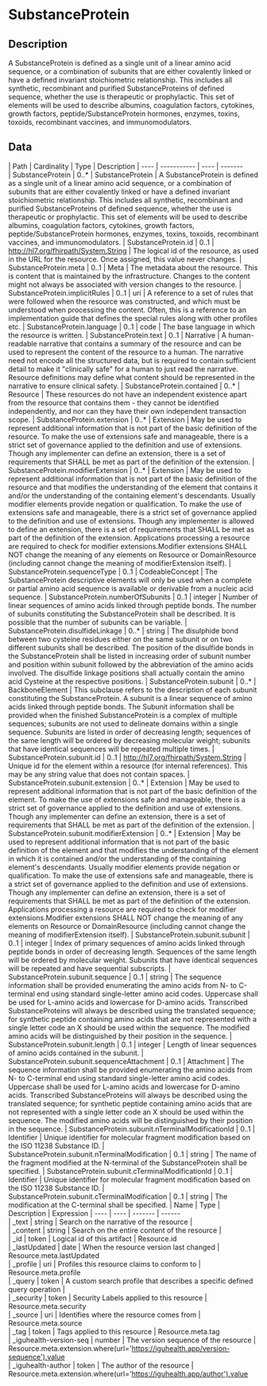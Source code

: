
  # SubstanceProtein
 ## Description 
 A SubstanceProtein is defined as a single unit of a linear amino acid sequence, or a combination of subunits that are either covalently linked or have a defined invariant stoichiometric relationship. This includes all synthetic, recombinant and purified SubstanceProteins of defined sequence, whether the use is therapeutic or prophylactic. This set of elements will be used to describe albumins, coagulation factors, cytokines, growth factors, peptide/SubstanceProtein hormones, enzymes, toxins, toxoids, recombinant vaccines, and immunomodulators. 

  ## Data
  <Tabs> <TabItem value="structure" label="Structure">
   | Path | Cardinality | Type | Description
  | ---- | ----------- | ---- | -------  
 | SubstanceProtein | 0..* | SubstanceProtein | A SubstanceProtein is defined as a single unit of a linear amino acid sequence, or a combination of subunits that are either covalently linked or have a defined invariant stoichiometric relationship. This includes all synthetic, recombinant and purified SubstanceProteins of defined sequence, whether the use is therapeutic or prophylactic. This set of elements will be used to describe albumins, coagulation factors, cytokines, growth factors, peptide/SubstanceProtein hormones, enzymes, toxins, toxoids, recombinant vaccines, and immunomodulators. 
 | SubstanceProtein.id | 0..1 | http://hl7.org/fhirpath/System.String | The logical id of the resource, as used in the URL for the resource. Once assigned, this value never changes. 
 | SubstanceProtein.meta | 0..1 | Meta | The metadata about the resource. This is content that is maintained by the infrastructure. Changes to the content might not always be associated with version changes to the resource. 
 | SubstanceProtein.implicitRules | 0..1 | uri | A reference to a set of rules that were followed when the resource was constructed, and which must be understood when processing the content. Often, this is a reference to an implementation guide that defines the special rules along with other profiles etc. 
 | SubstanceProtein.language | 0..1 | code | The base language in which the resource is written. 
 | SubstanceProtein.text | 0..1 | Narrative | A human-readable narrative that contains a summary of the resource and can be used to represent the content of the resource to a human. The narrative need not encode all the structured data, but is required to contain sufficient detail to make it "clinically safe" for a human to just read the narrative. Resource definitions may define what content should be represented in the narrative to ensure clinical safety. 
 | SubstanceProtein.contained | 0..* | Resource | These resources do not have an independent existence apart from the resource that contains them - they cannot be identified independently, and nor can they have their own independent transaction scope. 
 | SubstanceProtein.extension | 0..* | Extension | May be used to represent additional information that is not part of the basic definition of the resource. To make the use of extensions safe and manageable, there is a strict set of governance  applied to the definition and use of extensions. Though any implementer can define an extension, there is a set of requirements that SHALL be met as part of the definition of the extension. 
 | SubstanceProtein.modifierExtension | 0..* | Extension | May be used to represent additional information that is not part of the basic definition of the resource and that modifies the understanding of the element that contains it and/or the understanding of the containing element's descendants. Usually modifier elements provide negation or qualification. To make the use of extensions safe and manageable, there is a strict set of governance applied to the definition and use of extensions. Though any implementer is allowed to define an extension, there is a set of requirements that SHALL be met as part of the definition of the extension. Applications processing a resource are required to check for modifier extensions.Modifier extensions SHALL NOT change the meaning of any elements on Resource or DomainResource (including cannot change the meaning of modifierExtension itself). 
 | SubstanceProtein.sequenceType | 0..1 | CodeableConcept | The SubstanceProtein descriptive elements will only be used when a complete or partial amino acid sequence is available or derivable from a nucleic acid sequence. 
 | SubstanceProtein.numberOfSubunits | 0..1 | integer | Number of linear sequences of amino acids linked through peptide bonds. The number of subunits constituting the SubstanceProtein shall be described. It is possible that the number of subunits can be variable. 
 | SubstanceProtein.disulfideLinkage | 0..* | string | The disulphide bond between two cysteine residues either on the same subunit or on two different subunits shall be described. The position of the disulfide bonds in the SubstanceProtein shall be listed in increasing order of subunit number and position within subunit followed by the abbreviation of the amino acids involved. The disulfide linkage positions shall actually contain the amino acid Cysteine at the respective positions. 
 | SubstanceProtein.subunit | 0..* | BackboneElement | This subclause refers to the description of each subunit constituting the SubstanceProtein. A subunit is a linear sequence of amino acids linked through peptide bonds. The Subunit information shall be provided when the finished SubstanceProtein is a complex of multiple sequences; subunits are not used to delineate domains within a single sequence. Subunits are listed in order of decreasing length; sequences of the same length will be ordered by decreasing molecular weight; subunits that have identical sequences will be repeated multiple times. 
 | SubstanceProtein.subunit.id | 0..1 | http://hl7.org/fhirpath/System.String | Unique id for the element within a resource (for internal references). This may be any string value that does not contain spaces. 
 | SubstanceProtein.subunit.extension | 0..* | Extension | May be used to represent additional information that is not part of the basic definition of the element. To make the use of extensions safe and manageable, there is a strict set of governance  applied to the definition and use of extensions. Though any implementer can define an extension, there is a set of requirements that SHALL be met as part of the definition of the extension. 
 | SubstanceProtein.subunit.modifierExtension | 0..* | Extension | May be used to represent additional information that is not part of the basic definition of the element and that modifies the understanding of the element in which it is contained and/or the understanding of the containing element's descendants. Usually modifier elements provide negation or qualification. To make the use of extensions safe and manageable, there is a strict set of governance applied to the definition and use of extensions. Though any implementer can define an extension, there is a set of requirements that SHALL be met as part of the definition of the extension. Applications processing a resource are required to check for modifier extensions.Modifier extensions SHALL NOT change the meaning of any elements on Resource or DomainResource (including cannot change the meaning of modifierExtension itself). 
 | SubstanceProtein.subunit.subunit | 0..1 | integer | Index of primary sequences of amino acids linked through peptide bonds in order of decreasing length. Sequences of the same length will be ordered by molecular weight. Subunits that have identical sequences will be repeated and have sequential subscripts. 
 | SubstanceProtein.subunit.sequence | 0..1 | string | The sequence information shall be provided enumerating the amino acids from N- to C-terminal end using standard single-letter amino acid codes. Uppercase shall be used for L-amino acids and lowercase for D-amino acids. Transcribed SubstanceProteins will always be described using the translated sequence; for synthetic peptide containing amino acids that are not represented with a single letter code an X should be used within the sequence. The modified amino acids will be distinguished by their position in the sequence. 
 | SubstanceProtein.subunit.length | 0..1 | integer | Length of linear sequences of amino acids contained in the subunit. 
 | SubstanceProtein.subunit.sequenceAttachment | 0..1 | Attachment | The sequence information shall be provided enumerating the amino acids from N- to C-terminal end using standard single-letter amino acid codes. Uppercase shall be used for L-amino acids and lowercase for D-amino acids. Transcribed SubstanceProteins will always be described using the translated sequence; for synthetic peptide containing amino acids that are not represented with a single letter code an X should be used within the sequence. The modified amino acids will be distinguished by their position in the sequence. 
 | SubstanceProtein.subunit.nTerminalModificationId | 0..1 | Identifier | Unique identifier for molecular fragment modification based on the ISO 11238 Substance ID. 
 | SubstanceProtein.subunit.nTerminalModification | 0..1 | string | The name of the fragment modified at the N-terminal of the SubstanceProtein shall be specified. 
 | SubstanceProtein.subunit.cTerminalModificationId | 0..1 | Identifier | Unique identifier for molecular fragment modification based on the ISO 11238 Substance ID. 
 | SubstanceProtein.subunit.cTerminalModification | 0..1 | string | The modification at the C-terminal shall be specified. 
</TabItem>
 <TabItem value="searchparameter" label="Search Parameters">
   | Name | Type | Description  | Expression 
    | ---- | ---- | ------- | ------  
 | _text | string | Search on the narrative of the resource |   
 | _content | string | Search on the entire content of the resource |   
 | _id | token | Logical id of this artifact | Resource.id  
 | _lastUpdated | date | When the resource version last changed | Resource.meta.lastUpdated  
 | _profile | uri | Profiles this resource claims to conform to | Resource.meta.profile  
 | _query | token | A custom search profile that describes a specific defined query operation |   
 | _security | token | Security Labels applied to this resource | Resource.meta.security  
 | _source | uri | Identifies where the resource comes from | Resource.meta.source  
 | _tag | token | Tags applied to this resource | Resource.meta.tag  
 | _iguhealth-version-seq | number | The version sequence of the resource | Resource.meta.extension.where(url='https://iguhealth.app/version-sequence').value  
 | _iguhealth-author | token | The author of the resource | Resource.meta.extension.where(url='https://iguhealth.app/author').value  

</TabItem>
</Tabs>